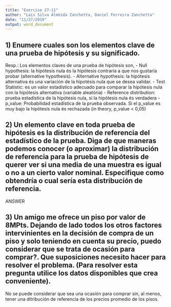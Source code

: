 ```yaml
---
title: "Exercise 27-11"
author: "Lais Silva Almeida Zanchetta, Daniel Ferreira Zanchetta"
date: "11/27/2019"
output: word_document
---
```


## 1)	Enumere cuales son los elementos clave de una prueba de hipótesis y su significado.
 Resp.: Los elementos claves de una prueba de hipótesis son,
        - Null hypothesis: la hipótesis nula és la hipótesis contraria a que nos gustaría probar (alternative hypothesis).
        - Alternative hypothesis: la hipótesis alternativa és una variación de la hipotésis nula que se desea validar.
        - Test Statistic: es un valor estadístico adecuado para comparar la hipótesis nula con la hipótesis alternativa (variable aleatória)
        - Reference distribution: prueba estadística de la hipótesis nula, si la hipótesis nula és verdadera
        - p_value: Probabilidad estadística de la prueba observada. Si el p_value es muy bajo la hipótesis nula és rechazada (in theory, p_value < 0,05)

## 2)	Un elemento clave en toda prueba de hipótesis es la distribución de referencia del estadístico de la prueba. Diga de que maneras podemos conocer (o aproximar) la distribución de referencia para la prueba de hipótesis de querer ver si una media de una muestra es igual o no a un cierto valor nominal. Especifique como obtendría o cual sería esta distribución de referencia.

########## ANSWER

## 3) Un amigo me ofrece un piso por valor de 8MPts. Dejando de lado todos los otros factores intervinientes en la decisión de compra de un piso y solo teniendo en cuenta su precio, puedo considerar que se trata de ocasión para comprar?. Que suposiciones necesito hacer para resolver el problema. (Para resolver esta pregunta utilice los datos disponibles que crea conveniente).
No se puede considerar que sea una ocasión para comprar sin, al menos, tener una ditribución de referencia de los precios promedio de los pisos.
